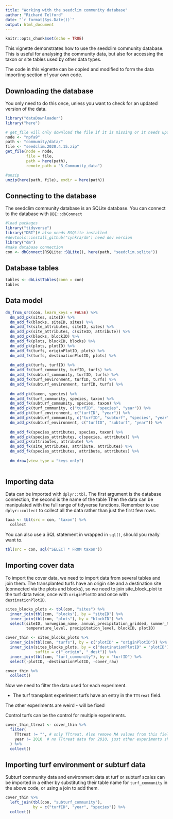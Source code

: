 ```yaml
---
title: "Working with the seedclim community database"
author: "Richard Telford"
date: "`r format(Sys.Date())`"
output: html_document
---
```


```r
knitr::opts_chunk$set(echo = TRUE)
```

This vignette demonstrates how to use the seedclim community database.
This is useful for analysing the community data, but also for accessing the taxon or site tables used by other data types.

The code in this vignette can be copied and modified to form the data importing section of your own code.

## Downloading the database

You only need to do this once, unless you want to check for an updated version of the data.


```r
library("dataDownloader")
library("here")

# get_file will only download the file if it is missing or it needs updating
node <- "npfa9"
path <- "community/data/"
file <- "seedclim.2020.4.15.zip"
get_file(node = node, 
         file = file,
         path = here(path),
         remote_path = "3_Community_data")

#unzip
unzip(here(path, file), exdir = here(path))
```

## Connecting to the database

The seedclim community database is an SQLite database. 
You can connect to the database with `DBI::dbConnect`

```r
#load packages
library("tidyverse")
library("DBI")# also needs RSQLite installed
#devtools::install_github("cynkra/dm") need dev version
library("dm")
#make database connection
con <- dbConnect(RSQLite::SQLite(), here(path, "seedclim.sqlite"))
```


## Database tables

```r
tables <- dbListTables(conn = con)
tables
```

## Data model

```r

dm_from_src(con, learn_keys = FALSE) %>%
  dm_add_pk(sites, siteID) %>% 
  dm_add_fk(blocks, siteID, sites) %>% 
  dm_add_fk(site_attributes, siteID, sites) %>% 
  dm_add_pk(site_attributes, c(siteID, attribute)) %>% 
  dm_add_pk(blocks, blockID) %>% 
  dm_add_fk(plots, blockID, blocks) %>% 
  dm_add_pk(plots, plotID) %>% 
  dm_add_fk(turfs, originPlotID, plots) %>% 
  dm_add_fk(turfs, destinationPlotID, plots) %>% 
  
  dm_add_pk(turfs, turfID) %>% 
  dm_add_fk(turf_community, turfID, turfs) %>% 
  dm_add_fk(subturf_community, turfID, turfs) %>% 
  dm_add_fk(turf_environment, turfID, turfs) %>% 
  dm_add_fk(subturf_environment, turfID, turfs) %>%
    
  dm_add_pk(taxon, species) %>% 
  dm_add_fk(turf_community, species, taxon) %>% 
  dm_add_fk(subturf_community, species, taxon) %>%
  dm_add_pk(turf_community, c("turfID", "species", "year")) %>%  
  dm_add_pk(turf_environment, c("turfID", "year")) %>% 
  dm_add_pk(subturf_community, c("turfID", "subturf", "species", "year")) %>%  
  dm_add_pk(subturf_environment, c("turfID", "subturf", "year")) %>% 
  
  dm_add_fk(species_attributes, species, taxon) %>% 
  dm_add_pk(species_attributes, c(species, attribute)) %>% 
  dm_add_pk(attributes, attribute) %>% 
  dm_add_fk(site_attributes, attribute, attributes) %>% 
  dm_add_fk(species_attributes, attribute, attributes) %>% 
  
  dm_draw(view_type = "keys_only")
  

```


## Importing data

Data can be imported with `dplyr::tbl`. 
The first argument is the database connection, the second is the name of the table 
Then the data can be manipulated with the full range of tidyverse functions.
Remember to use `dplyr::collect` to collect all the data rather than just the first few rows.

```r
taxa <- tbl(src = con, "taxon") %>% 
  collect

```

You can also use a SQL statement in wrapped in `sql()`, should you really want to.

```r
tbl(src = con, sql("SELECT * FROM taxon"))
```

## Importing cover data

To import the cover data, we need to import data from several tables and join them.
The transplanted turfs have an origin site and a destination site (connected via the plots and blocks), so we need to join site_block_plot to the turf data twice, once with `originPlotID` and once with `destinationPlotID`.


```r
sites_blocks_plots <- tbl(con, "sites") %>% 
  inner_join(tbl(con, "blocks"), by = "siteID") %>% 
  inner_join(tbl(con, "plots"), by = "blockID") %>% 
  select(siteID, norwegian_name, annual_precipitation_gridded, summer_temperature_gridded,
         temperature_level, precipitation_level, blockID, plotID)

cover_thin <- sites_blocks_plots %>% 
  inner_join(tbl(con, "turfs"), by = c("plotID" = "originPlotID")) %>% 
  inner_join(sites_blocks_plots, by = c("destinationPlotID" = "plotID"), 
             suffix = c("_origin", "_dest")) %>% 
  inner_join(tbl(con, "turf_community"), by = "turfID") %>% 
  select(-plotID, -destinationPlotID, -cover_raw) 

cover_thin %>%
  collect()
```

Now we need to filter the data used for each experiment.

- The turf transplant experiment turfs have an entry in the `TTtreat` field.

The other experiments are weird - will be fixed

<!-- - The grass removal experiment turfs have an entry in the `GRtreat` field. -->
<!-- - The recruit tag experiment turfs have an entry in the `RTtreat` field. -->

Control turfs can be the control for multiple experiments.

```r
cover_thin_ttreat <- cover_thin %>% 
  filter(
    TTtreat != "", # only TTtreat. Also remove NA values from this field
    year != 2010  # no TTtreat data for 2010, just other experiments sharing the turfs
  ) %>%
  collect()
```

## Importing turf environment or subturf data

Subturf community data and environment data at turf or subturf scales can be imported in a either by substituting their table name for `turf_community` in the above code, or using a join to add them.

```r
cover_thin %>% 
  left_join(tbl(con, "subturf_community"), 
            by = c("turfID", "year", "species")) %>%
  collect()
```

